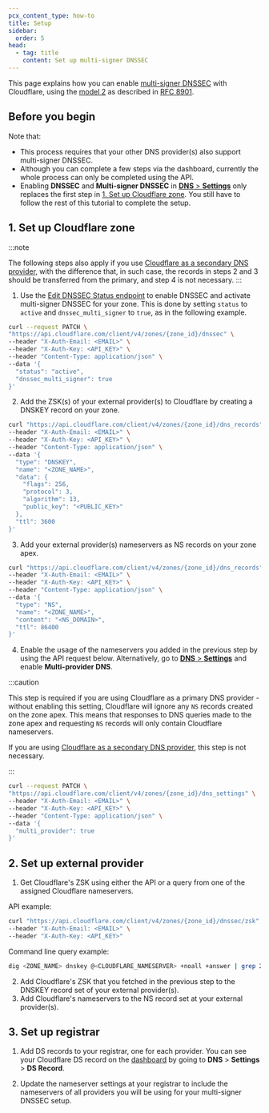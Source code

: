 ```yaml
---
pcx_content_type: how-to
title: Setup
sidebar:
  order: 5
head:
  - tag: title
    content: Set up multi-signer DNSSEC
---
```


This page explains how you can enable [multi-signer DNSSEC](/dns/dnssec/multi-signer-dnssec/) with Cloudflare, using the [model 2](/dns/dnssec/multi-signer-dnssec/about/) as described in [RFC 8901](https://www.rfc-editor.org/rfc/rfc8901.html).

## Before you begin

Note that:

- This process requires that your other DNS provider(s) also support multi-signer DNSSEC.
- Although you can complete a few steps via the dashboard, currently the whole process can only be completed using the API.
- Enabling **DNSSEC** and **Multi-signer DNSSEC** in [**DNS** > **Settings**](https://dash.cloudflare.com/?to=/:account/:zone/dns/settings) only replaces the first step in [1. Set up Cloudflare zone](#1-set-up-cloudflare-zone). You still have to follow the rest of this tutorial to complete the setup.

## 1. Set up Cloudflare zone

:::note

The following steps also apply if you use [Cloudflare as a secondary DNS provider](/dns/zone-setups/zone-transfers/cloudflare-as-secondary/), with the difference that, in such case, the records in steps 2 and 3 should be transferred from the primary, and step 4 is not necessary.
:::

1. Use the [Edit DNSSEC Status endpoint](/api/resources/dns/subresources/dnssec/methods/edit/) to enable DNSSEC and activate multi-signer DNSSEC for your zone. This is done by setting `status` to `active` and `dnssec_multi_signer` to `true`, as in the following example.

```bash
curl --request PATCH \
"https://api.cloudflare.com/client/v4/zones/{zone_id}/dnssec" \
--header "X-Auth-Email: <EMAIL>" \
--header "X-Auth-Key: <API_KEY>" \
--header "Content-Type: application/json" \
--data '{
  "status": "active",
  "dnssec_multi_signer": true
}'
```

2. Add the ZSK(s) of your external provider(s) to Cloudflare by creating a DNSKEY record on your zone.

```bash
curl "https://api.cloudflare.com/client/v4/zones/{zone_id}/dns_records" \
--header "X-Auth-Email: <EMAIL>" \
--header "X-Auth-Key: <API_KEY>" \
--header "Content-Type: application/json" \
--data '{
  "type": "DNSKEY",
  "name": "<ZONE_NAME>",
  "data": {
    "flags": 256,
    "protocol": 3,
    "algorithm": 13,
    "public_key": "<PUBLIC_KEY>"
  },
  "ttl": 3600
}'
```

3. Add your external provider(s) nameservers as NS records on your zone apex.

```bash
curl "https://api.cloudflare.com/client/v4/zones/{zone_id}/dns_records" \
--header "X-Auth-Email: <EMAIL>" \
--header "X-Auth-Key: <API_KEY>" \
--header "Content-Type: application/json" \
--data '{
  "type": "NS",
  "name": "<ZONE_NAME>",
  "content": "<NS_DOMAIN>",
  "ttl": 86400
}'
```

4. Enable the usage of the nameservers you added in the previous step by using the API request below. Alternatively, go to [**DNS** > **Settings**](https://dash.cloudflare.com/?to=/:account/:zone/dns/settings) and enable **Multi-provider DNS**.

:::caution

This step is required if you are using Cloudflare as a primary DNS provider - without enabling this setting, Cloudflare will ignore any `NS` records created on the zone apex. This means that responses to DNS queries made to the zone apex and requesting `NS` records will only contain Cloudflare nameservers.

If you are using [Cloudflare as a secondary DNS provider](/dns/zone-setups/zone-transfers/cloudflare-as-secondary/), this step is not necessary.

:::

```bash
curl --request PATCH \
"https://api.cloudflare.com/client/v4/zones/{zone_id}/dns_settings" \
--header "X-Auth-Email: <EMAIL>" \
--header "X-Auth-Key: <API_KEY>" \
--header "Content-Type: application/json" \
--data '{
  "multi_provider": true
}'
```

## 2. Set up external provider

1. Get Cloudflare's ZSK using either the API or a query from one of the assigned Cloudflare nameservers.

API example:

```bash
curl "https://api.cloudflare.com/client/v4/zones/{zone_id}/dnssec/zsk" \
--header "X-Auth-Email: <EMAIL>" \
--header "X-Auth-Key: <API_KEY>"
```

Command line query example:

```sh
dig <ZONE_NAME> dnskey @<CLOUDFLARE_NAMESERVER> +noall +answer | grep 256
```

2. Add Cloudflare's ZSK that you fetched in the previous step to the DNSKEY record set of your external provider(s).
3. Add Cloudflare's nameservers to the NS record set at your external provider(s).

## 3. Set up registrar

1. Add DS records to your registrar, one for each provider. You can see your Cloudflare DS record on the [dashboard](https://dash.cloudflare.com/?to=/:account/:zone/dns) by going to **DNS** > **Settings** > **DS Record**.

2. Update the nameserver settings at your registrar to include the nameservers of all providers you will be using for your multi-signer DNSSEC setup.
